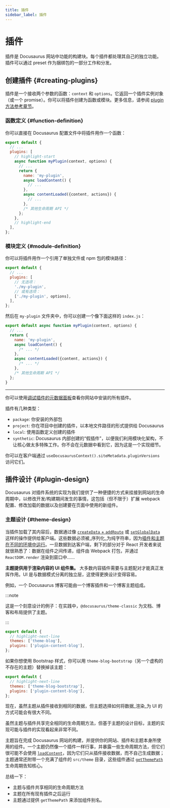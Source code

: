 ```yaml
---
title: 插件
sidebar_label: 插件
---
```


# 插件

插件是 Docusaurus 网站中功能的构建块。每个插件都处理其自己的独立功能。插件可以通过 preset 作为捆绑包的一部分工作和分发。

## 创建插件 {#creating-plugins}

插件是一个接收两个参数的函数：`context` 和 `options`。它返回一个插件实例对象（或一个 promise）。你可以将插件创建为函数或模块。更多信息，请参阅 [plugin 方法参考章节](../api/plugin-methods/README.mdx)。

### 函数定义 {#function-definition}

你可以直接在 Docusaurus 配置文件中将插件用作一个函数：

```js title="docusaurus.config.js"
export default {
  // ...
  plugins: [
    // highlight-start
    async function myPlugin(context, options) {
      // ...
      return {
        name: 'my-plugin',
        async loadContent() {
          // ...
        },
        async contentLoaded({content, actions}) {
          // ...
        },
        /* 其他生命周期 API */
      };
    },
    // highlight-end
  ],
};
```

### 模块定义 {#module-definition}

你可以将插件用作一个引用了单独文件或 npm 包的模块路径：

```js title="docusaurus.config.js"
export default {
  // ...
  plugins: [
    // 无选项：
    './my-plugin',
    // 或有选项：
    ['./my-plugin', options],
  ],
};
```

然后在 `my-plugin` 文件夹中，你可以创建一个像下面这样的 `index.js`：

```js title="my-plugin/index.js"
export default async function myPlugin(context, options) {
  // ...
  return {
    name: 'my-plugin',
    async loadContent() {
      /* ... */
    },
    async contentLoaded({content, actions}) {
      /* ... */
    },
    /* 其他生命周期 API */
  };
}
```

---

你可以使用[调试插件的元数据面板](/__docusaurus/debug/metadata)查看你网站中安装的所有插件。

插件有几种类型：

- `package`: 你安装的外部包
- `project`: 你在项目中创建的插件，以本地文件路径的形式提供给 Docusaurus
- `local`: 使用函数定义创建的插件
- `synthetic`: Docusaurus 内部创建的“假插件”，以便我们利用模块化架构，不让核心做太多特殊工作。你不会在元数据中看到它，因为这是一个实现细节。

你可以在客户端通过 `useDocusaurusContext().siteMetadata.pluginVersions` 访问它们。

## 插件设计 {#plugin-design}

Docusaurus 对插件系统的实现为我们提供了一种便捷的方式来挂接到网站的生命周期中，以修改开发/构建期间发生的事情，这包括（但不限于）扩展 webpack 配置、修改加载的数据以及创建要在页面中使用的新组件。

### 主题设计 {#theme-design}

当插件加载了其内容后，数据通过像 [`createData` + `addRoute`](../api/plugin-methods/lifecycle-apis.mdx#addRoute) 或 [`setGlobalData`](../api/plugin-methods/lifecycle-apis.mdx#setGlobalData) 这样的操作提供给客户端。这些数据必须被_序列化_为纯字符串，因为[插件和主题在不同的环境中运行](./architecture.mdx)。一旦数据到达客户端，剩下的部分对于 React 开发者来说就很熟悉了：数据在组件之间传递，组件由 Webpack 打包，并通过 `ReactDOM.render` 渲染到窗口中……

**主题提供用于渲染内容的 UI 组件集。** 大多数内容插件需要与主题配对才能真正发挥作用。UI 是与数据模式分离的独立层，这使得更换设计变得容易。

例如，一个 Docusaurus 博客可能由一个博客插件和一个博客主题组成。

:::note

这是一个刻意设计的例子：在实践中，`@docusaurus/theme-classic` 为文档、博客和布局提供了主题。

:::

```js title="docusaurus.config.js"
export default {
  // highlight-next-line
  themes: ['theme-blog'],
  plugins: ['plugin-content-blog'],
};
```

如果你想使用 Bootstrap 样式，你可以用 `theme-blog-bootstrap`（另一个虚构的不存在的主题）替换掉该主题：

```js title="docusaurus.config.js"
export default {
  // highlight-next-line
  themes: ['theme-blog-bootstrap'],
  plugins: ['plugin-content-blog'],
};
```

现在，虽然主题从插件接收到相同的数据，但主题选择如何将数据_渲染_为 UI 的方式可能会有很大不同。

虽然主题与插件共享完全相同的生命周期方法，但基于主题的设计目标，主题的实现可能与插件的实现看起来非常不同。

主题旨在完成 Docusaurus 网站的构建，并提供你的网站、插件和主题本身所使用的组件。一个主题仍然像一个插件一样行事，并暴露一些生命周期方法，但它们很可能不会使用 [`loadContent`](../api/plugin-methods/lifecycle-apis.mdx#loadContent)，因为它们只从插件接收数据，而不自己生成数据；主题通常还附带一个充满了组件的 `src/theme` 目录，这些组件通过 [`getThemePath`](../api/plugin-methods/extend-infrastructure.mdx#getThemePath) 生命周期告知核心。

总结一下：

- 主题与插件共享相同的生命周期方法
- 主题在所有现有插件之后运行
- 主题通过提供 `getThemePath` 来添加组件别名。
